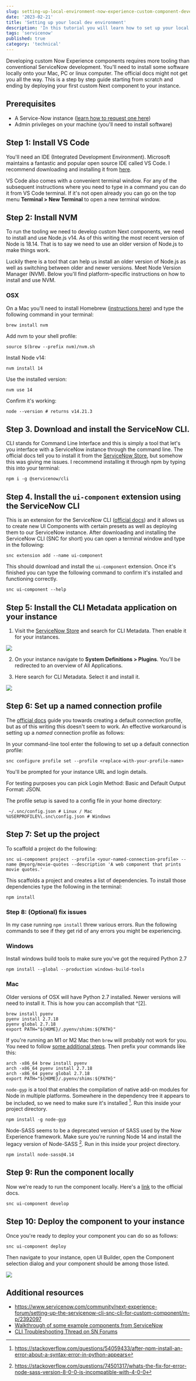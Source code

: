 ```yaml
---
slug: setting-up-local-environment-now-experience-custom-component-development
date: '2023-02-21'
title: 'Setting up your local dev environment'
description: 'In this tutorial you will learn how to set up your local environment for development of custom Now Experience / UI Builder components'
tags: 'servicenow'
published: true
category: 'technical'
---
```



<YouTube id="QjUk1HnZwp4" />

Developing custom Now Experience components requires more tooling than conventional ServiceNow development. You'll need to install some software locally onto your Mac, PC or linux computer. The official docs might not get you all the way. This is a step by step guide starting from scratch and ending by deploying your first custom Next component to your instance.

## Prerequisites

-   A Service-Now instance ([learn how to request one here](https://developer.servicenow.com/dev.do#!/learn/learning-plans/rome/new_to_servicenow/app_store_learnv2_buildmyfirstapp_rome_personal_developer_instances))
-   Admin privileges on your machine (you'll need to install software)

## Step 1: Install VS Code

You'll need an IDE (Integrated Development Environment). Microsoft maintains a fantastic and popular open source IDE called VS Code. I recommend downloading and installing it from [here](https://code.visualstudio.com/download).

VS Code also comes with a convenient terminal window. For any of the subsequent instructions where you need to type in a command you can do it from VS Code terminal. If it's not open already you can go on the top menu **Terminal > New Terminal** to open a new terminal window.

## Step 2: Install NVM

To run the tooling we need to develop custom Next components, we need to install and use Node.js v14. As of this writing the most recent version of Node is 18.14. That is to say we need to use an older version of Node.js to make things work.

Luckily there is a tool that can help us install an older version of Node.js as well as switching between older and newer versions. Meet Node Version Manager (NVM). Below you'll find platform-specific instructions on how to install and use NVM.

### OSX

On a Mac you'll need to install Homebrew ([instructions here](https://collabnix.com/how-to-install-and-configure-nvm-on-mac-os/)) and type the following command in your terminal:

```shell
brew install nvm
```

Add nvm to your shell profile:

```shell
source $(brew --prefix nvm)/nvm.sh
```

Install Node v14:

```shell
nvm install 14
```

Use the installed version:

```shell
nvm use 14
```

Confirm it's working:

```shell
node --version # returns v14.21.3
```

## Step 3. Download and install the ServiceNow CLI.

CLI stands for Command Line Interface and this is simply a tool that let's you interface with a ServiceNow instance through the command line. The official docs tell you to install it from the [ServiceNow Store](https://store.servicenow.com/sn_appstore_store.do#!/store/home), but somehow this was giving me issues. I recommend installing it through npm by typing this into your terminal:

```shell
npm i -g @servicenow/cli
```

## Step 4. Install the `ui-component` extension using the ServiceNow CLI

This is an extension for the ServiceNow CLI ([official docs](https://developer.servicenow.com/dev.do#!/reference/next-experience/rome/cli/cli)) and it allows us to create new UI Components with certain presets as well as deploying them to our ServiceNow instance. After downloading and installing the ServiceNow CLI (SNC for short) you can open a terminal window and type in the following:

```shell
snc extension add --name ui-component
```

This should download and install the `ui-component` extension. Once it's finished you can type the following command to confirm it's installed and functioning correctly.

```shell
snc ui-component --help
```

## Step 5: Install the CLI Metadata application on your instance

1. Visit the [ServiceNow Store](https://store.servicenow.com) and search for CLI Metadata. Then enable it for your instances.

![](./../images/20230217102210.png)

2. On your instance navigate to **System Definitions > Plugins**. You'll be redirected to an overview of All Applications.

3. Here search for CLI Metadata. Select it and install it.

![](./../images/20230217102441.png)

## Step 6: Set up a named connection profile

The [official docs](https://docs.servicenow.com/bundle/sandiego-application-development/page/build/servicenow-cli/task/configure-profile.html) guide you towards creating a default connection profile, but as of this writing this doesn't seem to work. An effective workaround is setting up a _named_ connection profile as follows:

In your command-line tool enter the following to set up a default connection profile:

```shell
snc configure profile set --profile <replace-with-your-profile-name>
```

You'll be prompted for your instance URL and login details.

For testing purposes you can pick Login Method: Basic and Default Output Format: JSON.

The profile setup is saved to a config file in your home directory:

```shell
 ~/.snc/config.json # Linux / Mac
%USERPROFILE%\.snc\config.json # Windows
```

## Step 7: Set up the project

To scaffold a project do the following:

```shell
snc ui-component project --profile <your-named-connection-profile> --name @myorg/movie-quotes --description 'A web component that prints movie quotes.'
```

This scaffolds a project and creates a list of dependencies. To install those dependencies type the following in the terminal:

```shell
npm install
```

### Step 8: (Optional) fix issues

In my case running `npm install` threw various errors. Run the following commands to see if they get rid of any errors you might be experiencing.

### Windows

Install windows build tools to make sure you've got the required Python 2.7

```shell
npm install --global --production windows-build-tools
```

### Mac

Older versions of OSX will have Python 2.7 installed. Newer versions will need to install it. This is how you can accomplish that ^[2].

```shell
brew install pyenv
pyenv install 2.7.18
pyenv global 2.7.18
export PATH="${HOME}/.pyenv/shims:${PATH}"
```

If you're running an M1 or M2 Mac then `brew` will probably not work for you. You need to follow [some additional steps](https://stackoverflow.com/questions/64882584/how-to-run-the-homebrew-installer-under-rosetta-2-on-m1-macbook). Then prefix your commands like this:

```shell
arch -x86_64 brew install pyenv
arch -x86_64 pyenv install 2.7.18
arch -x86_64 pyenv global 2.7.18
export PATH="${HOME}/.pyenv/shims:${PATH}"
```

`node-gyp` is a tool that enables the compilation of native add-on modules for Node in multiple platforms. Somewhere in the dependency tree it appears to be included, so we need to make sure it's installed [^3]. Run this inside your project directory.

```shell
npm install -g node-gyp
```

Node-SASS seems to be a deprecated version of SASS used by the Now Experience framework. Make sure you're running Node 14 and install the legacy version of Node-SASS [^1]. Run in this inside your project directory.

```shell
npm install node-sass@4.14
```

## Step 9: Run the component locally

Now we're ready to run the component locally. Here's a [link](https://docs.servicenow.com/bundle/tokyo-application-development/page/build/components/task/develop-component.html) to the official docs.

```shell
snc ui-component develop
```

## Step 10: Deploy the component to your instance

Once you're ready to deploy your component you can do so as follows:

```shell
snc ui-component deploy
```

Then navigate to your instance, open UI Builder, open the Component selection dialog and your component should be among those listed.

![](./../images/20230221184006.png)

[^1]: https://stackoverflow.com/questions/74501317/whats-the-fix-for-error-node-sass-version-8-0-0-is-incompatible-with-4-0-0
[^2]: https://github.com/TryGhost/node-sqlite3/issues/1552#issuecomment-1075059490
[^3]: https://stackoverflow.com/questions/54059433/after-npm-install-an-error-about-a-syntax-error-in-python-appears

## Additional resources

-   https://www.servicenow.com/community/next-experience-forum/setting-up-the-servicenow-cli-snc-cli-for-custom-component/m-p/2392097
-   [Walkthrough of some example components from ServiceNow](https://developer.servicenow.com/dev.do#!/reference/next-experience/sandiego/ui-framework/examples/counter)
-   [CLI Troubleshooting Thread on SN Forums](https://www.servicenow.com/community/developer-articles/now-cli-troubleshooting/ta-p/2322948)
